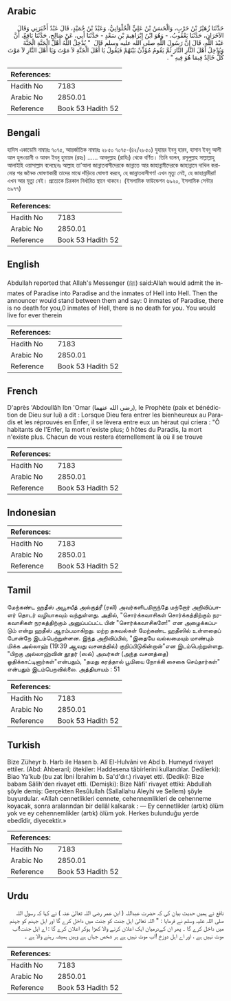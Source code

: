 ## Arabic


<div dir="rtl" lang="ar" style={{fontSize:'larger',backgroundColor:'#f8f9fa',padding:20}}>
حَدَّثَنَا زُهَيْرُ بْنُ حَرْبٍ، وَالْحَسَنُ بْنُ عَلِيٍّ الْحُلْوَانِيُّ، وَعَبْدُ بْنُ حُمَيْدٍ، قَالَ عَبْدٌ أَخْبَرَنِي وَقَالَ الآخَرَانِ، حَدَّثَنَا يَعْقُوبُ، - وَهُوَ ابْنُ إِبْرَاهِيمَ بْنِ سَعْدٍ - حَدَّثَنَا أَبِي، عَنْ صَالِحٍ، حَدَّثَنَا نَافِعٌ، أَنَّ عَبْدَ اللَّهِ، قَالَ إِنَّ رَسُولَ اللَّهِ صلى الله عليه وسلم قَالَ ‏ "‏ يُدْخِلُ اللَّهُ أَهْلَ الْجَنَّةِ الْجَنَّةَ وَيُدْخِلُ أَهْلَ النَّارِ النَّارَ ثُمَّ يَقُومُ مُؤَذِّنٌ بَيْنَهُمْ فَيَقُولُ يَا أَهْلَ الْجَنَّةِ لاَ مَوْتَ وَيَا أَهْلَ النَّارِ لاَ مَوْتَ كُلٌّ خَالِدٌ فِيمَا هُوَ فِيهِ ‏"‏ ‏.‏
</div>
<div style={{backgroundColor:'#f8f9fa',padding:20, marginBottom: 10}}><table> <thead> <tr> <th>References:</th> <th></th> </tr> </thead> <tbody><tr><td>Hadith No</td><td>7183</td></tr><tr><td>Arabic No</td><td>2850.01</td></tr><tr><td>Reference</td><td>Book 53 Hadith 52</td></tr></tbody></table></div>

## Bengali


<div dir="ltr" lang="bn" style={{fontSize:'larger',backgroundColor:'#f8f9fa',padding:20}}>
হাদিস একাডেমি নাম্বারঃ ৭০৭৫, আন্তর্জাতিক নাম্বারঃ ২৮৫০ ৭০৭৫-(৪২/২৮৫০) যুহায়র ইবনু হারব, হাসান ইবনু আলী আল হুলওয়ানী ও আবদ ইবনু হুমায়দ (রহঃ) ...... আবদুল্লাহ (রাযিঃ) থেকে বর্ণিত। তিনি বলেন, রসূলুল্লাহ সাল্লাল্লাহু আলাইহি ওয়াসাল্লাম বলেছেনঃ আল্লাহ তা’আলা জান্নাতবাসীদেরকে জান্নাতে আর জাহান্নামীদেরকে জাহান্নামে দাখিল করানোর পর জনৈক ঘোষণাকারী তাদের মাঝে দাঁড়িয়ে ঘোষণা করবে, হে জান্নাতবাসীগণ! এখন মৃত্যু নেই, হে জাহান্নামীরা! এখন আর মৃত্যু নেই। প্রত্যেকে চিরকাল নির্ধারিত স্থানে থাকবে। (ইসলামিক ফাউন্ডেশন ৬৯২০, ইসলামিক সেন্টার ৬৯৭৭)
</div>
<div style={{backgroundColor:'#f8f9fa',padding:20, marginBottom: 10}}><table> <thead> <tr> <th>References:</th> <th></th> </tr> </thead> <tbody><tr><td>Hadith No</td><td>7183</td></tr><tr><td>Arabic No</td><td>2850.01</td></tr><tr><td>Reference</td><td>Book 53 Hadith 52</td></tr></tbody></table></div>

## English


<div dir="ltr" lang="en" style={{fontSize:'larger',backgroundColor:'#f8f9fa',padding:20}}>
Abdullah reported that Allah's Messenger (ﷺ) said:Allah would admit the inmates of Paradise into Paradise and the inmates of Hell into Hell. Then the announcer would stand between them and say: 0 inmates of Paradise, there is no death for you,0 inmates of Hell, there is no death for you. You would live for ever therein
</div>
<div style={{backgroundColor:'#f8f9fa',padding:20, marginBottom: 10}}><table> <thead> <tr> <th>References:</th> <th></th> </tr> </thead> <tbody><tr><td>Hadith No</td><td>7183</td></tr><tr><td>Arabic No</td><td>2850.01</td></tr><tr><td>Reference</td><td>Book 53 Hadith 52</td></tr></tbody></table></div>

## French


<div dir="ltr" lang="fr" style={{fontSize:'larger',backgroundColor:'#f8f9fa',padding:20}}>
D'après 'Abdoullâh Ibn 'Omar (رضي الله عنهما), le Prophète (paix et bénédiction de Dieu sur lui) a dit : Lorsque Dieu fera entrer les bienheureux au Paradis et les réprouvés en Enfer, il se lèvera entre eux un héraut qui criera : "Ô habitants de l'Enfer, la mort n'existe plus; ô hôtes du Paradis, la mort n'existe plus. Chacun de vous restera éternellement là où il se trouve
</div>
<div style={{backgroundColor:'#f8f9fa',padding:20, marginBottom: 10}}><table> <thead> <tr> <th>References:</th> <th></th> </tr> </thead> <tbody><tr><td>Hadith No</td><td>7183</td></tr><tr><td>Arabic No</td><td>2850.01</td></tr><tr><td>Reference</td><td>Book 53 Hadith 52</td></tr></tbody></table></div>

## Indonesian


<div dir="ltr" lang="id" style={{fontSize:'larger',backgroundColor:'#f8f9fa',padding:20}}>

</div>
<div style={{backgroundColor:'#f8f9fa',padding:20, marginBottom: 10}}><table> <thead> <tr> <th>References:</th> <th></th> </tr> </thead> <tbody><tr><td>Hadith No</td><td>7183</td></tr><tr><td>Arabic No</td><td>2850.01</td></tr><tr><td>Reference</td><td>Book 53 Hadith 52</td></tr></tbody></table></div>

## Tamil


<div dir="ltr" lang="ta" style={{fontSize:'larger',backgroundColor:'#f8f9fa',padding:20}}>
மேற்கண்ட ஹதீஸ் அபூசயீத் அல்குத்ரீ (ரலி) அவர்களிடமிருந்தே மற்றோர் அறிவிப்பாளர் தொடர் வழியாகவும் வந்துள்ளது. அதில், "சொர்க்கவாசிகள் சொர்க்கத்திற்கும் நரகவாசிகள் நரகத்திற்கும் அனுப்பப்பட்ட பின் "சொர்க்கவாசிகளே!" என அழைக்கப்படும் என்று ஹதீஸ் ஆரம்பமாகிறது. மற்ற தகவல்கள் மேற்கண்ட ஹதீஸில் உள்ளதைப் போன்றே இடம்பெற்றுள்ளன. இந்த அறிவிப்பில், "இதையே வல்லமையும் மாண்பும் மிக்க அல்லாஹ் (19:39 ஆவது வசனத்தில்) குறிப்பிடுகின்றான்"என இடம்பெற்றுள்ளது. "பிறகு அல்லாஹ்வின் தூதர் (ஸல்) அவர்கள் (அந்த வசனத்தை) ஓதிக்காட்டினார்கள்"என்பதும், "தமது கரத்தால் பூமியை நோக்கி சைகை செய்தார்கள்" என்பதும் இடம்பெறவில்லை. அத்தியாயம் : 51
</div>
<div style={{backgroundColor:'#f8f9fa',padding:20, marginBottom: 10}}><table> <thead> <tr> <th>References:</th> <th></th> </tr> </thead> <tbody><tr><td>Hadith No</td><td>7183</td></tr><tr><td>Arabic No</td><td>2850.01</td></tr><tr><td>Reference</td><td>Book 53 Hadith 52</td></tr></tbody></table></div>

## Turkish


<div dir="ltr" lang="tr" style={{fontSize:'larger',backgroundColor:'#f8f9fa',padding:20}}>
Bize Züheyr b. Harb ile Hasen b. Alî El-Hulvâni ve Abd b. Humeyd rivayet ettiler. (Abd: Ahberanî; ötekiler: Haddesena tâbirlerini kullandılar. Dedilerki): Biao Ya'kub (bu zat İbni İbrahim b. Sa'd'dır.) rivayet etti. (Dediki): Bize babam Sâlih'den rivayet etti. (Demişki): Bize Nâfi' rivayet ettiki: Abdullah şöyle demiş: Gerçekten Resûlullah (Sallallahu Aleyhi ve Sellem) şöyle buyurdular. «Allah cennetlikleri cennete, cehennemlikleri de cehenneme koyacak, sonra aralarından bir dellâl kalkarak : — Ey cennetlikler (artık) ölüm yok ve ey cehennemlikler (artık) ölüm yok. Herkes bulunduğu yerde ebedîdir, diyecektir.»
</div>
<div style={{backgroundColor:'#f8f9fa',padding:20, marginBottom: 10}}><table> <thead> <tr> <th>References:</th> <th></th> </tr> </thead> <tbody><tr><td>Hadith No</td><td>7183</td></tr><tr><td>Arabic No</td><td>2850.01</td></tr><tr><td>Reference</td><td>Book 53 Hadith 52</td></tr></tbody></table></div>

## Urdu


<div dir="rtl" lang="ur" style={{fontSize:'larger',backgroundColor:'#f8f9fa',padding:20}}>
نافع نے ہمیں حدیث بیان کی کہ حضرت عبداللہ ( ابن عمر رضی اللہ تعالیٰ عنہ ) نے کہا کہ رسول اللہ صلی اللہ علیہ وسلم نے فرمایا : " اللہ تعالیٰ اہل جنت کو جنت میں داخل کرے گا اور اہل جہنم کو جہنم میں داخل کرے گا ۔ پھر ان کےدرمیان ایک اعلان کرنے والا کھڑا ہوکر اعلان کرے گا : اے اہل جنت!اب موت نہیں ہے ، اور اے اہل دوزخ !اب موت نہیں ہے ہر شخص جہاں ہے وہیں ہمیشہ رہنے والا ہے ۔
</div>
<div style={{backgroundColor:'#f8f9fa',padding:20, marginBottom: 10}}><table> <thead> <tr> <th>References:</th> <th></th> </tr> </thead> <tbody><tr><td>Hadith No</td><td>7183</td></tr><tr><td>Arabic No</td><td>2850.01</td></tr><tr><td>Reference</td><td>Book 53 Hadith 52</td></tr></tbody></table></div>